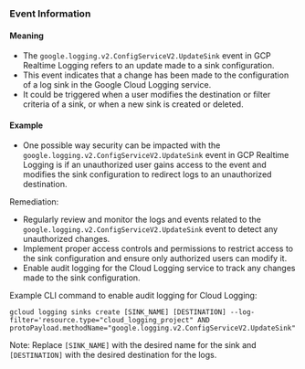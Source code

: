 
### Event Information

#### Meaning

- The `google.logging.v2.ConfigServiceV2.UpdateSink` event in GCP Realtime Logging refers to an update made to a sink configuration.
- This event indicates that a change has been made to the configuration of a log sink in the Google Cloud Logging service.
- It could be triggered when a user modifies the destination or filter criteria of a sink, or when a new sink is created or deleted.

#### Example

- One possible way security can be impacted with the `google.logging.v2.ConfigServiceV2.UpdateSink` event in GCP Realtime Logging is if an unauthorized user gains access to the event and modifies the sink configuration to redirect logs to an unauthorized destination.

Remediation:
- Regularly review and monitor the logs and events related to the `google.logging.v2.ConfigServiceV2.UpdateSink` event to detect any unauthorized changes.
- Implement proper access controls and permissions to restrict access to the sink configuration and ensure only authorized users can modify it.
- Enable audit logging for the Cloud Logging service to track any changes made to the sink configuration.

Example CLI command to enable audit logging for Cloud Logging:
```
gcloud logging sinks create [SINK_NAME] [DESTINATION] --log-filter='resource.type="cloud_logging_project" AND protoPayload.methodName="google.logging.v2.ConfigServiceV2.UpdateSink"'
```

Note: Replace `[SINK_NAME]` with the desired name for the sink and `[DESTINATION]` with the desired destination for the logs.

